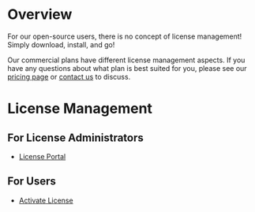 # Overview

For our open-source users, there is no concept of license management! Simply download, install, and go! 

Our commercial plans have different license management aspects. 
If you have any questions about what plan is best suited for you, please see our [pricing page](https://www.usebruno.com/pricing) or [contact us](mailto:sales@usebruno.com) to discuss. 

# License Management 

## For License Administrators 

- [License Portal](/license-administrators/license-portal)

## For Users 

- [Activate License](/license-management/end-users/activate-license)
